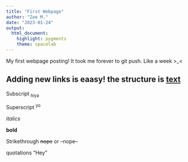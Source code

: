 ```yaml
---
title: "First Webpage"
author: "Zoe M."
date: "2023-01-24"
output: 
  html_document: 
    highlight: pygments
    theme: spacelab
---
```


My first webpage posting! It took me forever to git push. Like a week >_<

## Adding new links is eaasy! the structure is [text](link)

Subscript ~hiya~

Superscript ^yo^

_italics_

__bold__

Strikethrough ~~nope~~ or --nope--

quotations "Hey"



